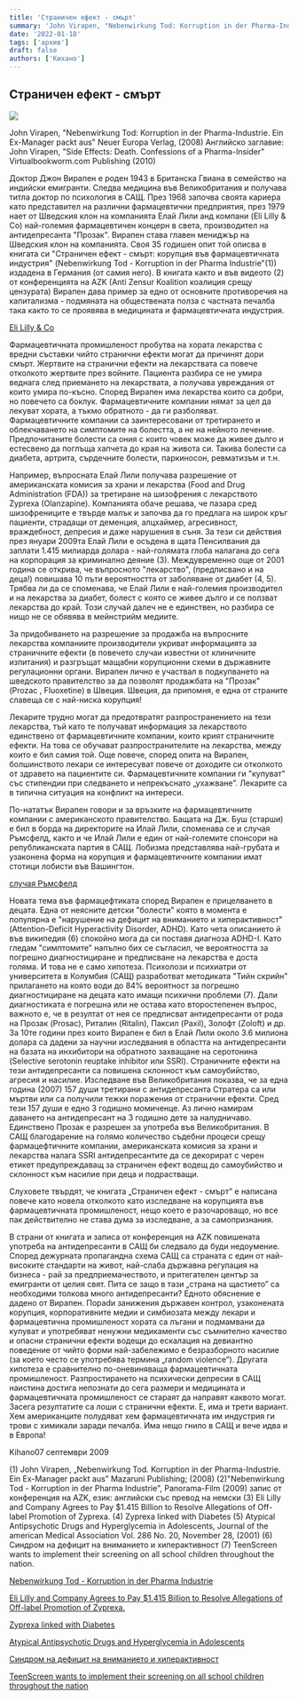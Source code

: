 ```yaml
---
title: 'Страничен ефект - смърт'
summary: 'John Virapen, "Nebenwirkung Tod: Korruption in der Pharma-Industrie. Ein Ex-Manager packt aus" Neuer Europa Verlag, (2008)...'
date: '2022-01-18'
tags: ['архив']
draft: false
authors: ['Кихано']
---
```


## Страничен ефект - смърт

![](/static/images/NebTod.PNG)

John Virapen, "Nebenwirkung Tod: Korruption in der Pharma-Industrie. Ein Ex-Manager packt aus" Neuer Europa Verlag, (2008)
Английско заглавие: John Virapen, "Side Effects: Death. Confessions of a Pharma-Insider" Virtualbookworm.com Publishing (2010)

Доктор Джон Вирапен е роден 1943 в Британска Гвиана в семейство на индийски емигранти. Следва медицина във Великобритания и получава титла доктор по психология в САЩ. През 1968 започва своята кариера като представител на различни фармацевтични предприятия, през 1979 нает от Шведския клон на компанията Елай Лили анд компани (Eli Lilly & Co) най-големия фармацевтичен концерн в света, производител на антидепресанта "Прозак". Вирапен става главен мениджър на Шведския клон на компанията. Своя 35 годишен опит той описва в книгата си "Страничен ефект - смърт: корупция във фармацевтичната индустрия" (Nebenwirkung Tod - Korruption in der Pharma Industrie"(1)) издадена в Германия (от самия него). В книгата както и във видеото (2) от конференцията на AZK (Anti Zensur Koalition коалиция срещу цензурата) Вирапен дава пример за едно от основните противоречия на капитализма - подмяната на обществената полза с частната печалба така както то се проявява в медицината и фармацевтичната индустрия.

[Eli Lilly & Co](http://www.lilly.com/)

Фармацевтичната промишленост пробутва на хората лекарства с вредни съставки чийто странични ефекти могат да причинят дори смърт. Жертвите на странични ефекти на лекарствата са повече отколкото жертвите през войните. Пациента разбира се не умира веднага след приемането на лекарствата, а получава увреждания от които умира по-късно. Според Вирапен има лекарства които са добри, но повечето са боклук. Фармацевтичните компании нямат за цел да лекуват хората, а тъкмо обратното - да ги разболяват. Фармацевтичните компании са заинтересовани от третирането и облекчаването на симптомите на болестта, а не на нейното лечение. Предпочитаните болести са ония с които човек може да живее дълго и естесвено да поглъща хапчета до края на живота си.
Такива болести са диабета, артрита, сърдечните болести, паркиносон, ревматизъм и т.н.

Например, въпросната Елай Лили получава разрешение от американската комисия за храни и лекарства (Food and Drug Administration (FDA)) за третиране на шизофрения с лекарството Zyprexa (Olanzapine). Компанията обаче решава, че пазара сред шизофрениците е твърде малък и започва да го предлага на широк кръг пациенти, страдащи от деменция, алцхаймер, агресивност, враждебност, депресия и даже нарушения в съня. За тези си действия през януари 2009та Елай Лили е осъдена в щата Пенсилвания да заплати 1.415 милиарда долара - най-голямата глоба налагана до сега на корпорация за криминално деяние (3). Междувременно още от 2001 година се открива, че въпросното "лекарство", (предписвано и на деца!) повишава 10 пъти вероятността от заболяване от диабет (4, 5). Трябва ли да се споменава, че Елай Лили е най-големия производител и на лекарства за диабет, болест с която се живее дълго и се ползват лекарства до край. Този случай далеч не е единствен, но разбира се нищо не се обявява в мейнстрийм медиите.

За придобиването на разрешение за продажба на въпросните лекарства компаниите производители укриват информацията за страничните ефекти (в повечето случаи известни от клиничните изпитания) и разгръщат мащабни корупционни схеми в държавните регулационни органи. Вирапен лично е участвал в подкупването на шведското правителство за да позволят продажбата на "Прозак" (Prozac , Fluoxetine) в Швеция. Швеция, да припомня, е една от страните славеща се с най-ниска корупция!

Лекарите трудно могат да предотвратят разпространението на тези лекарства, тъй като те получават информация за лекарството единствено от фармацевтичните компании, които крият страничните ефекти. На това се обучават разпространителите на лекарства, между които е бил самия той. Още повече, според опита на Вирапен, болшинството лекари се интересуват повече от доходите си отколкото от здравето на пациентите си. Фармацевтичните компании ги "купуват" със стипендии при следването и непрекъснато „ухажване”. Лекарите са в типична ситуация на конфликт на интереси.

По-нататък Вирапен говори и за връзките на фармацевтичните компании с американското правителство. Бащата на Дж. Буш (старши) е бил в борда на директорите на Илай Лили, споменава се и случая Ръмсфелд, както и че Илай Лили е един от най-големите спонсори на републиканската партия в САЩ. Лобизма представлява най-грубата и узаконена форма на корупция и фармацевтичните компании имат стотици лобисти във Вашингтон.

[случая Ръмсфелд](chastnain.html)

Новата тема във фармацефтиката според Вирапен е прицелването в децата. Една от неясните детски "болести" която в момента е популярна е "нарушение на дефицит на вниманието и хиперактивност" (Attention-Deficit Hyperactivity Disorder, ADHD). Като чета описанието й във википедия (6) спокойно мога да си поставя диагноза ADHD-I. Като гледам "симптомите" напълно бих се съгласил, че вероятността за погрешно диагностициране и предписване на лекарства е доста голяма. И това не е само хипотеза. Психолози и психиатри от университета в Колумбия (САЩ) разработват методиката "Тийн скрийн" прилагането на която води до 84% вероятност за погрешно диагностициране на децата като имащи психични проблеми (7). Дали диагностиката е погрешна или не остава като второстепенен въпрос, важното е, че в резултат от нея се предписват антидепресанти от рода на Прозак (Prosac), Риталин (Ritalin), Паксил (Paxil), Золофт (Zoloft) и др. За 10те години през които Вирапен е бил в Елай Лили около 3.6 милиона долара са дадени за научни изследвания в областта на антидепресанти на базата на инхибитори на обратното захващане на серотонина (Selective serotonin reuptake inhibitor или SSRI). Страничните ефекти на тези антидепресанти са повишена склонност към самоубийство, агресия и насилие. Изследване във Великобритания показва, че за една година (2007) 157 души третирани с антидепресанта Стратера са или мъртви или са получили тежки поражения от странични ефекти. Сред тези 157 души е едно 3 годишно момиченце. Аз лично намирам даването на антидепресант на 3 годишно дете за налудничаво. Единствено Прозак е разрешен за употреба във Великобритания. В САЩ благодарение на голямо количество съдебни процеси срещу фармацефтичните компании, американската комисия за храни и лекарства налага SSRI антидепресантите да се декорират с черен етикет предупреждаващ за страничен ефект водещ до самоубийство и склонност към насилие при деца и подрастващи.

Слуховете твърдят, че книгата „Страничен ефект - смърт” е написана повече като новела отколкото като изследване на корупцията във фармацевтичната промишленост, нещо което е разочароващо, но все пак действително не става дума за изследване, а за самопризнания.

В страни от книгата и записа от конференция на AZK повишената употреба на антидепресанти в САЩ би следвало да буди недоумение. Според дежурната пропагандна схема САЩ са страната с един от най-високите стандарти на живот, най-слаба държавна регулация на бизнеса - рай за предприемачеството, и притегателен център за емигранти от целия свят. Пита се защо в тази „страна на щастието” са необходими толкова много антидепресанти? Едното обяснение е дадено от Вирапен. Пораdи занижения държавен контрол, узаконената корупция, корпоративните медии и симбиозата между лекари и фармацевтична промишленост хората са лъгани и подмамвани да купуват и употребяват ненужни медикаменти със съмнително качество и опасни странични ефекти водещи до ескалация на девиантно поведение от чийто форми най-забележимо е безразборното насилие (за което често се употребява термина „random violence”). Другата хипотеза e сравнително по-оневиняваща фармацевтичната промишленост. Разпростирането на психически депресии в САЩ наистина достига непознати до сега размери и медицината и фармацевтичната промишленост се стараят да направят каквото могат. Засега резултатите са лоши с странични ефекти. Е, има и трети вариант. Хем американците полудяват хем фармацевтичната им индустрия ги трови с химикали заради печалба. Има нещо гнило в САЩ и вече идва и в Европа!

Kihano07 септември 2009

(1) John Virapen, „Nebenwirkung Tod. Korruption in der Pharma-Industrie. Ein Ex-Manager packt aus” Mazaruni Publishing; (2008)
(2)"Nebenwirkung Tod - Korruption in der Pharma Industrie", Panorama-Film (2009) запис от конференция на AZK, език: английски със превод на немски
(3) Eli Lilly and Company Agrees to Pay $1.415 Billion to Resolve Allegations of Off-label Promotion of Zyprexa.
(4) Zyprexa linked with Diabetes
(5) Atypical Antipsychotic Drugs and Hyperglycemia in Adolescents, Journal of the american Medical Association Vol. 286 No. 20, November 28, (2001)
(6) Синдром на дефицит на вниманието и хиперактивност
(7) TeenScreen wants to implement their screening on all school children throughout the nation.

[Nebenwirkung Tod - Korruption in der Pharma Industrie](http://www.archive.org/details/AZK3_John_Rengen)

[Eli Lilly and Company Agrees to Pay $1.415 Billion to Resolve Allegations of Off-label Promotion of Zyprexa.](http://www.usdoj.gov/opa/pr/2009/January/09-civ-038.html)

[Zyprexa linked with Diabetes](http://www.namiscc.org/News/2003/Summer/ZyprexaLinkToDiabetes.htm)

[Atypical Antipsychotic Drugs and Hyperglycemia in Adolescents](http://jama.ama-assn.org/cgi/content/extract/286/20/2547)

[Синдром на дефицит на вниманието и хиперактивност](http://bg.wikipedia.org/wiki/%D0%A1%D0%B8%D0%BD%D0%B4%D1%80%D0%BE%D0%BC_%D0%BD%D0%B0_%D0%B4%D0%B5%D1%84%D0%B8%D1%86%D0%B8%D1%82_%D0%BD%D0%B0_%D0%B2%D0%BD%D0%B8%D0%BC%D0%B0%D0%BD%D0%B8%D0%B5%D1%82%D0%BE_%D0%B8_%D1%85%D0%B8%D0%BF%D0%B5%D1%80%D0%B0%D0%BA%D1%82%D0%B8%D0%B2%D0%BD%D0%BE%D1%81%D1%82)

[TeenScreen wants to implement their screening on all school children throughout the nation](http://www.teenscreentruth.com/teenscreen_facts.html)
